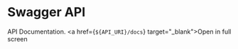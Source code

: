 
# Swagger API

API Documentation. <a href={`${API_URI}/docs`} target="_blank">Open in full screen</a>

<SwaggerAPI />